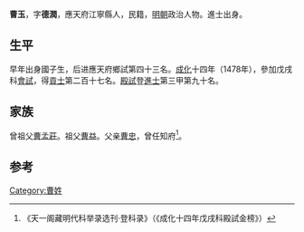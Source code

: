 {{Otheruses|other=名为曹玉的其他人物|曹玉}}

'''曹玉'''，字'''德潤'''，應天府江寧縣人，民籍，[[明朝|明朝]]政治人物。進士出身。

== 生平 ==
早年出身國子生，后进應天府鄉試第四十三名。[[成化|成化]]十四年（1478年），參加戊戌科[[會試|會試]]，得[[貢士|貢士]]第二百十七名。[[殿試|殿試]]登[[進士|進士]]第三甲第九十名。

== 家族 ==
曾祖父[[曹孟莊|曹孟莊]]。祖父[[曹益|曹益]]。父亲[[曹忠|曹忠]]，曾任知府<ref>《天一阁藏明代科举录选刊·登科录》（《成化十四年戊戌科殿試金榜》）</ref>。

==参考==
{{reflist}}

{{成化十四年戊戌科殿試金榜}}

{{Authority control}}

{{DEFAULTSORT:}}
[[Category:曹姓|Category:曹姓]]


{{明朝人物小作品}}